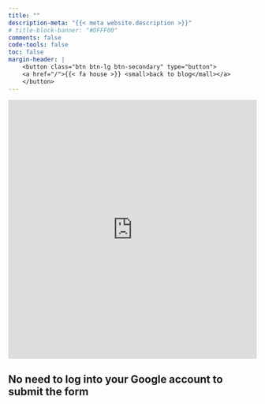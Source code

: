 ```yaml
---
title: ""
description-meta: "{{< meta website.description >}}"
# title-block-banner: "#DFFF00"
comments: false
code-tools: false
toc: false
margin-header: |
    <button class="btn btn-lg btn-secondary" type="button">
    <a href="/">{{< fa house >}} <small>back to blog</mall></a>
    </button>
---
```






<iframe src="https://docs.google.com/forms/d/e/1FAIpQLScstzmmXx4TZeDHyf9YLmiew5FeHhVKhZhQLv6t6M9xd8a9Qw/viewform?hl=en&sembedded=true" width="100%" height="525" frameborder="0" marginheight="0" marginwidth="0">Loading…</iframe>

::: {.callout-important}
# **No** need to log into your Google account to submit the form
:::

